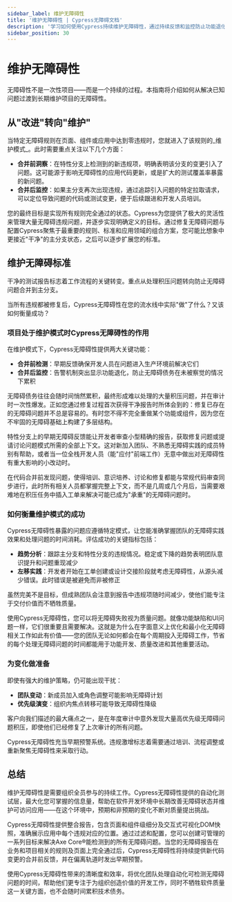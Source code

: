 ```yaml
---
sidebar_label: 维护无障碍性
title: '维护无障碍性 | Cypress无障碍文档'
description: '学习如何使用Cypress持续维护无障碍性，通过持续反馈和监控防止功能退化，保持应用程序的无障碍访问。'
sidebar_position: 30
---
```


<ProductHeading product="accessibility" />

# 维护无障碍性

无障碍性不是一次性项目——而是一个持续的过程。本指南将介绍如何从解决已知问题过渡到长期维护项目的无障碍性。

## 从"改进"转向"维护"

当特定无障碍规则在页面、组件或应用中达到零违规时，您就进入了该规则的_维护模式_。此时需要重点关注以下几个方面：

- **合并前洞察**：在特性分支上检测到的新违规项，明确表明该分支的变更引入了问题。这可能源于影响无障碍性的应用代码更新，或是扩大的测试覆盖率暴露的新问题。
- **合并后监控**：如果主分支再次出现违规，通过追踪引入问题的特定拉取请求，可以定位导致问题的代码或测试变更，便于后续跟进和开发人员培训。

您的最终目标是实现所有规则完全通过的状态。Cypress为您提供了极大的灵活性来管理大量无障碍违规问题，并逐步实现明确定义的目标。通过修复无障碍问题与配置Cypress聚焦于最重要的规则、标准和应用领域的组合方案，您可能比想象中更接近"干净"的主分支状态，之后可以逐步扩展您的标准。

## 维护无障碍标准

干净的测试报告标志着工作流程的关键转变。重点从处理积压问题转向防止无障碍问题合并到主分支。

当所有违规都被修复后，Cypress无障碍性在您的流水线中实际"做"了什么？又该如何衡量成功？

### 项目处于维护模式时Cypress无障碍性的作用

在维护模式下，Cypress无障碍性提供两大关键功能：

- **合并前检测**：早期反馈确保开发人员在问题进入生产环境前解决它们
- **合并后监控**：告警机制突出显示功能退化，防止无障碍债务在未被察觉的情况下累积

无障碍债务往往会随时间悄然累积，最终形成难以处理的大量积压问题，并在审计时一次性爆发。正如您通过修复过程首次获得干净报告时所体会到的：修复已存在的无障碍问题并不总是容易的。有时您不得不完全重做某个功能或组件，因为您在不牢固的无障碍基础上构建了多层结构。

特性分支上的早期无障碍反馈能让开发者审查小型精确的报告，获取修复问题或提请讨论问题模式所需的全部上下文。这对新加入团队、不熟悉无障碍实践的成员特别有帮助，或者当一位全栈开发人员（能"应付"前端工作）无意中做出对无障碍性有重大影响的小改动时。

在代码合并前发现问题，使得培训、意识培养、讨论和修复都能与常规代码审查同步进行，此时所有相关人员都掌握完整上下文，而不是几周或几个月后，当需要艰难地在积压任务中插入工单来解决可能已成为"承重"的无障碍问题时。

### 如何衡量维护模式的成功

Cypress无障碍性暴露的问题应遵循特定模式，让您能准确掌握团队的无障碍实践效果和处理问题的时间消耗。评估成功的关键指标包括：

- **趋势分析**：跟踪主分支和特性分支的违规情况。稳定或下降的趋势表明团队意识提升和问题重现减少
- **左移实践**：开发者开始在工单创建或设计交接阶段就考虑无障碍性，从源头减少错误。此时错误是被避免而非被修正

虽然完美不是目标，但成熟团队会注意到报告中违规项随时间减少，使他们能专注于交付价值而不牺牲质量。

使用Cypress无障碍性，您可以将无障碍失败视为质量问题。就像功能缺陷和UI问题一样，它们很重要且需要解决。这就是为什么在字面意义上优化和最小化无障碍相关工作如此有价值——您的团队无论如何都会在每个周期投入无障碍工作，节省的每个处理无障碍问题的时间都能用于功能开发、质量改进和其他重要活动。

### 为变化做准备

即使有强大的维护策略，仍可能出现干扰：

- **团队变动**：新成员加入或角色调整可能影响无障碍计划
- **优先级演变**：组织内焦点转移可能导致无障碍性降级

客户向我们描述的最大痛点之一，是在年度审计中意外发现大量高优先级无障碍问题积压，即使他们已经修复了上次审计的所有问题。

Cypress无障碍性充当早期预警系统。违规激增标志着需要通过培训、流程调整或重新聚焦无障碍性来采取行动。

## 总结

维护无障碍性是需要组织全员参与的持续工作。Cypress无障碍性提供的自动化测试层，最大化您可掌握的信息量，帮助在软件开发环境中长期改善无障碍状态并维护可访问应用——在这个环境中，预期和非预期的变化不断对质量提出挑战。

Cypress无障碍性提供整合报告，包含页面和组件级细分及交互式可视化DOM快照，准确展示应用中每个违规对应的位置。通过过滤和配置，您可以创建可管理的一系列目标来解决Axe Core®能检测到的所有无障碍问题。当您的无障碍报告在业务和项目相关的规则及页面上完全通过后，Cypress无障碍性将持续提供新代码变更的合并前反馈，并在偏离轨道时发出早期预警。

使用Cypress无障碍性带来的清晰度和效率，将优化团队处理自动化可检测无障碍问题的时间，帮助他们更专注于为组织创造价值的开发工作，同时不牺牲软件质量这一关键方面，也不会随时间累积技术债务。